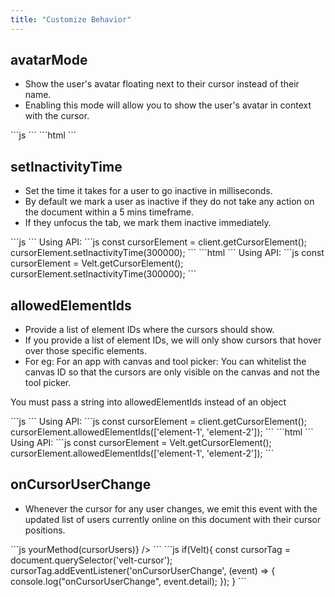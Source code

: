 ```yaml
---
title: "Customize Behavior"
---
```



## avatarMode
- Show the user's avatar floating next to their cursor instead of their name.
- Enabling this mode will allow you to show the user's avatar in context with the cursor.
<Tabs>
  <Tab title="React / Next.js">
```js
<VeltCursor avatarMode={true} />
```
</Tab>
<Tab title="Other Frameworks">
```html
<velt-cursor avatar-mode="true"></velt-cursor>
```
</Tab>
</Tabs>

## setInactivityTime
- Set the time it takes for a user to go inactive in milliseconds.
- By default we mark a user as inactive if they do not take any action on the document within a 5 mins timeframe.
- If they unfocus the tab, we mark them inactive immediately.

<Tabs>
  <Tab title="React / Next.js">
```js
<VeltCursor inactivityTime={300000} />
```
Using API:
```js
const cursorElement = client.getCursorElement();
cursorElement.setInactivityTime(300000);
```
</Tab>
<Tab title="Other Frameworks">
```html
<velt-cursor inactivity-time="300000"></velt-cursor>
```
Using API:
```js
const cursorElement = Velt.getCursorElement();
cursorElement.setInactivityTime(300000);
```
</Tab>
</Tabs>

## allowedElementIds
- Provide a list of element IDs where the cursors should show.
- If you provide a list of element IDs, we will only show cursors that hover over those specific elements.
- For eg: For an app with canvas and tool picker: You can whitelist the canvas ID so that the cursors are only visible on the canvas and not the tool picker.

<Warning>You must pass a string into allowedElementIds instead of an object</Warning>

<Tabs>
  <Tab title="React / Next.js">
```js
<VeltCursor allowedElementIds={JSON.stringify(['element-1', 'element-2'])} />
```
Using API:
```js
const cursorElement = client.getCursorElement();
cursorElement.allowedElementIds(['element-1', 'element-2']);
```
</Tab>
<Tab title="Other Frameworks">
```html
<velt-cursor allowed-element-ids='["element-1", "element-2"]'></velt-cursor>
```
Using API:
```js
const cursorElement = Velt.getCursorElement();
cursorElement.allowedElementIds(['element-1', 'element-2']);
```
</Tab>
</Tabs>

## onCursorUserChange
- Whenever the cursor for any user changes, we emit this event with the updated list of users currently online on this document with their cursor positions.

<Tabs>
  <Tab title="React / Next.js">
```js
<VeltCursor onCursorUserChange={(cursorUsers) => yourMethod(cursorUsers)} />
```
</Tab>

<Tab title="Other Frameworks">
```js
if(Velt){
  const cursorTag = document.querySelector('velt-cursor');
	cursorTag.addEventListener('onCursorUserChange', (event) => {
      console.log("onCursorUserChange", event.detail);
  });
}
```
</Tab>
</Tabs>